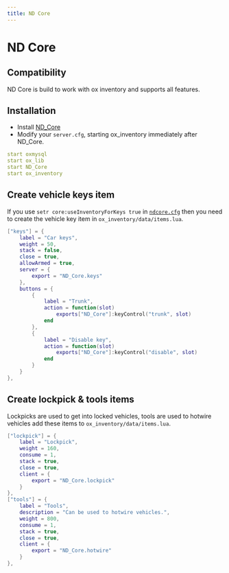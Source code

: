 ```yaml
---
title: ND Core
---
```


# ND Core

## Compatibility
ND Core is build to work with ox inventory and supports all features.

## Installation
- Install [ND_Core](https://github.com/ND-Framework/ND_Core/releases)
- Modify your `server.cfg`, starting ox_inventory immediately after ND_Core.

```yaml
start oxmysql
start ox_lib
start ND_Core
start ox_inventory
```

## Create vehicle keys item
If you use `setr core:useInventoryForKeys true` in [`ndcore.cfg`](https://ndcore.dev/setup#configuration) then you need to create the vehicle key item in `ox_inventory/data/items.lua`.

```lua
["keys"] = {
    label = "Car keys",
    weight = 50,
    stack = false,
    close = true,
    allowArmed = true,
    server = {
        export = "ND_Core.keys"
    },
    buttons = {
        {
            label = "Trunk",
            action = function(slot)
                exports["ND_Core"]:keyControl("trunk", slot)
            end
        },
        {
            label = "Disable key",
            action = function(slot)
                exports["ND_Core"]:keyControl("disable", slot)
            end
        }
    }
},
```


## Create lockpick & tools items
Lockpicks are used to get into locked vehicles, tools are used to hotwire vehicles add these items to `ox_inventory/data/items.lua`.

```lua
["lockpick"] = {
    label = "Lockpick",
    weight = 160,
    consume = 1,
    stack = true,
    close = true,
    client = {
        export = "ND_Core.lockpick"
    }
},
["tools"] = {
    label = "Tools",
    description = "Can be used to hotwire vehicles.",
    weight = 800,
    consume = 1,
    stack = true,
    close = true,
    client = {
        export = "ND_Core.hotwire"
    }
},
```
